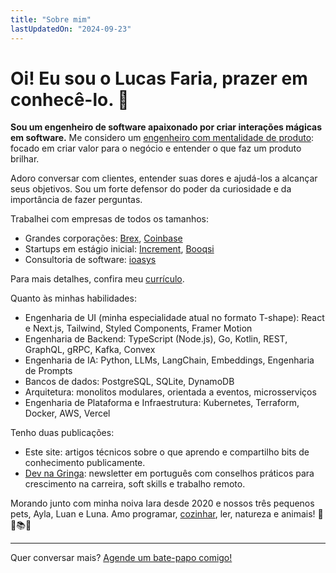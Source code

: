 ```yaml
---
title: "Sobre mim"
lastUpdatedOn: "2024-09-23"
---
```


<ArticleImage src="/xmas.jpeg" alt="Foto de Natal minha, da minha noiva Iara e dos nossos três pets, Ayla, Luan e Luna." caption="Eu, minha noiva Iara e nossos três pets, Ayla, Luan e Luna no último Natal! 🎄" />

# Oi! Eu sou o Lucas Faria, prazer em conhecê-lo. 👋

**Sou um engenheiro de software apaixonado por criar interações mágicas em software.** Me considero um [engenheiro com mentalidade de produto](https://blog.pragmaticengineer.com/the-product-minded-engineer/): focado em criar valor para o negócio e entender o que faz um produto brilhar.

Adoro <Link href="bytes/social-side-of-software-engineering" target="_self">conversar com clientes</Link>, entender suas dores e ajudá-los a alcançar seus objetivos. Sou um forte defensor do poder da curiosidade e da importância de fazer perguntas.

Trabalhei com empresas de todos os tamanhos:

- Grandes corporações: [Brex](https://www.brex.com/), [Coinbase](https://www.coinbase.com/)
- Startups em estágio inicial: [Increment](https://www.joinincrement.com/), [Booqsi](https://www.booqsi.com/)
- Consultoria de software: [ioasys](https://ioasys.com.br/en)

Para mais detalhes, confira meu [currículo](https://cv.lucasfaria.dev/).

Quanto às minhas habilidades:

- Engenharia de UI (minha especialidade atual no formato T-shape): React e Next.js, Tailwind, Styled Components, Framer Motion
- Engenharia de Backend: TypeScript (Node.js), Go, Kotlin, REST, GraphQL, gRPC, Kafka, Convex
- Engenharia de IA: Python, LLMs, LangChain, Embeddings, Engenharia de Prompts
- Bancos de dados: PostgreSQL, SQLite, DynamoDB
- Arquitetura: monolitos modulares, orientada a eventos, microsserviços
- Engenharia de Plataforma e Infraestrutura: Kubernetes, Terraform, Docker, AWS, Vercel

Tenho duas publicações:

- <Link href="writing" target="_self">Este site</Link>: artigos técnicos sobre o que aprendo e compartilho bits de conhecimento publicamente.
- [Dev na Gringa](https://devnagringa.substack.com): newsletter em português com conselhos práticos para crescimento na carreira, soft skills e trabalho remoto.

Morando junto com minha noiva Iara desde 2020 e nossos três pequenos pets, Ayla, Luan e Luna. Amo programar, [cozinhar](https://receitas.lucasfaria.dev/), ler, natureza e animais! 🌵🐾📚🍳

---

Quer conversar mais? [Agende um bate-papo comigo!](https://cal.com/lucasfaria/15min)
